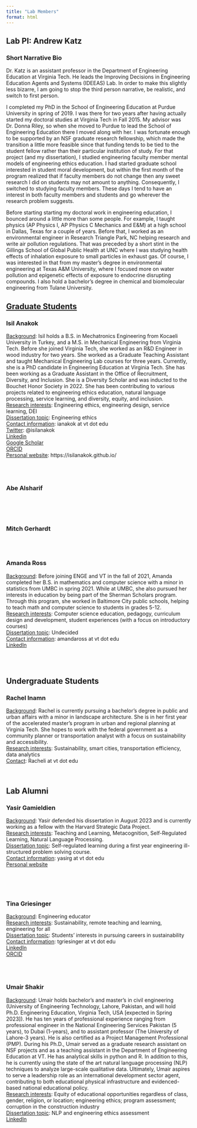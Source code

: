 ```yaml
---
title: "Lab Members"
format: html
---
```


## Lab PI: Andrew Katz


### Short Narrative Bio

Dr. Katz is an assistant professor in the Department of Engineering Education at Virginia Tech. He leads the Improving Decisions in Engineering Education Agents and Systems (IDEEAS) Lab. In order to make this slightly less bizarre, I am going to stop the third person narrative, be realistic, and switch to first person.

I completed my PhD in the School of Engineering Education at Purdue University in spring of 2019. I was there for two years after having actually started my doctoral studies at Virginia Tech in Fall 2015. My advisor was Dr. Donna Riley, so when she moved to Purdue to lead the School of Engineering Education there I moved along with her. I was fortunate enough to be supported by an NSF graduate research fellowship, which made the transition a little more feasible since that funding tends to be tied to the student fellow rather than their particular institution of study. For that project (and my dissertation), I studied engineering faculty member mental models of engineering ethics education. I had started graduate school interested in student moral development, but within the first month of the program realized that if faculty members do not change then any sweet research I did on students may not amount to anything. Consequently, I switched to studying faculty members. These days I tend to have an interest in both faculty members and students and go wherever the research problem suggests.

Before starting starting my doctoral work in engineering education, I bounced around a little more than some people. For example, I taught physics (AP Physics I, AP Physics C Mechanics and E&M) at a high school in Dallas, Texas for a couple of years. Before that, I worked as an environmental engineer in Research Triangle Park, NC helping research and write air pollution regulations. That was preceded by a short stint in the Gillings School of Global Public Health at UNC where I was studying health effects of inhalation exposure to small particles in exhaust gas. Of course, I was interested in that from my master's degree in environmental engineering at Texas A&M University, where I focused more on water pollution and epigenetic effects of exposure to endocrine disrupting compounds. I also hold a bachelor's degree in chemical and biomolecular engineering from Tulane University.


## <u>Graduate Students</u>


### Isil Anakok
<u>Background</u>: Isil holds a B.S. in Mechatronics Engineering from Kocaeli University in Turkey, and a M.S. in Mechanical Engineering from Virginia Tech. Before she joined Virginia Tech, she worked as an R&D Engineer in wood industry for two years. She worked as a Graduate Teaching Assistant and taught Mechanical Engineering Lab courses for three years. Currently, she is a PhD candidate in Engineering Education at Virginia Tech. She has been working as a Graduate Assistant in the Office of Recruitment, Diversity, and Inclusion. She is a Diversity Scholar and was inducted to the Bouchet Honor Society in 2022.  She has been contributing to various projects related to engineering ethics education, natural language processing, service learning, and diversity, equity, and inclusion. <br/>
<u>Research interests</u>: Engineering ethics, engineering design, service learning, DEI <br/>
<u>Dissertation topic</u>: Engineering ethics <br/>
<u>Contact information</u>: ianakok at vt dot edu <br/>
<u>Twitter</u>: @isilanakok <br/>
[Linkedin](www.linkedin.com/in/isilanakok) <br/>
[Google Scholar](https://scholar.google.com/citations?user=lEtuHMQAAAAJ&hl=en&oi=ao) <br/>
[ORCID](https://orcid.org/0000-0002-1572-8024) <br/>
<u>Personal website</u>: https://isilanakok.github.io/ <br/>


<br/>
<br/>

### Abe Alsharif



<br/>
<br/>
<br/>

### Mitch Gerhardt

<br/>
<br/>

### Amanda Ross
<u>Background</u>: Before joining ENGE and VT in the fall of 2021, Amanda completed her B.S. in mathematics and computer science with a minor in statistics from UMBC in spring 2021. While at UMBC, she also pursued her interests in education by being part of the Sherman Scholars program. Through this program, she worked in Baltimore City public schools, helping to teach math and computer science to students in grades 5-12.<br/>
<u>Research interests</u>: Computer science education, pedagogy, curriculum design and development, student experiences (with a focus on introductory courses) <br/>
<u>Dissertation topic</u>: Undecided <br/>
<u>Contact information</u>: amandaross at vt dot edu <br/>
[LinkedIn](https://www.linkedin.com/in/amanda-ross-040993163/)


<br/>
<br/>





## Undergraduate Students


### Rachel Inamn
<u>Background</u>: Rachel is currently pursuing a bachelor's degree in public and urban affairs with a minor in landscape architecture. She is in her first year of the accelerated master's program in urban and regional planning at Virginia Tech. She hopes to work with the federal government as a community planner or transportation analyst with a focus on sustainability and accessibility.
<br/>
<u>Research interests</u>: Sustainability, smart cities, transportation efficiency, data analytics
<br/>
<u>Contact</u>: Racheli at vt dot edu

<br/>

## Lab Alumni


### Yasir Gamieldien
<u>Background</u>: Yasir defended his dissertation in August 2023 and is currently working as a fellow with the Harvard Strategic Data Project. <br/>
<u>Research interests</u>: Teaching and Learning, Metacognition, Self-Regulated Learning, Natural Language Processing.<br/>
<u>Dissertation topic</u>: Self-regulated learning during a first year engineering ill-structured problem solving course. <br/>
<u>Contact information</u>: yasirg at vt dot edu <br/>
[Personal website](https://yasirg90.github.io/)

<br/>
<br/>
<br/>



### Tina Griesinger
<u>Background</u>: Engineering educator  <br/>
<u>Research interests</u>: Sustainability, remote teaching and learning, engineering for all <br/>
<u>Dissertation topic</u>: Students’ interests in pursuing careers in sustainability <br/>
<u>Contact information</u>: tgriesinger at vt dot edu <br/>
[LinkedIn](https://www.linkedin.com/in/tina-griesinger-109b4429) <br/>
[ORCID](https://orcid.org/0000-0001-5313-5265) <br/>


<br/>
<br/>

### Umair Shakir
<u>Background</u>: Umair holds bachelor's and master's in civil engineering (University of Engineering Technology, Lahore, Pakistan, and will hold Ph.D. Engineering Education, Virginia Tech, USA [expected in Spring  2023]). He has ten years of professional experience ranging from professional engineer in the National Engineering Services Pakistan (5 years), to Dubai (1-years), and to assistant professor (The University of Lahore-3 years). He is also certified as a Project Management Professional (PMP). During his Ph.D., Umair served as a graduate research assistant on NSF projects and as a teaching assistant in the Department of Engineering Education at VT. He has analytical skills in python and R. In addition to this, he is currently using the state of the art natural language processing (NLP) techniques to analyze large-scale qualitative data. Ultimately, Umair aspires to serve a leadership role as an international development sector agent, contributing to both educational physical infrastructure and evidenced-based national educational policy. 
<br/>
<u>Research interests</u>: Equity of educational opportunities regardless of class, gender, religion, or location; engineering ethics; program assessment; corruption in the construction industry 
<br/>
<u>Dissertation topic</u>: NLP and engineering ethics assessment 
<br/>
[LinkedIn](www.linkedin.com/in/umair-shakir)
